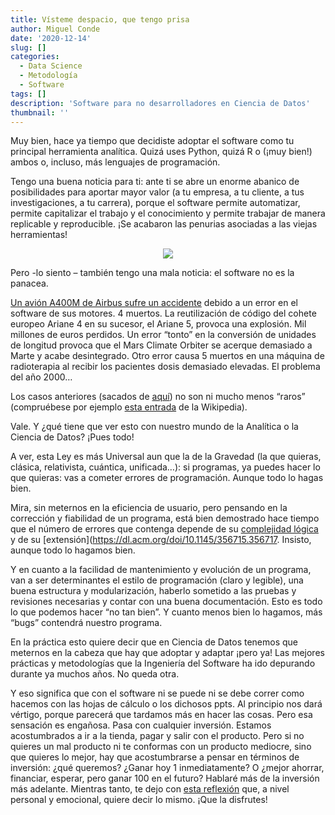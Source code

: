 ```yaml
---
title: Vísteme despacio, que tengo prisa
author: Miguel Conde
date: '2020-12-14'
slug: []
categories:
  - Data Science
  - Metodología
  - Software
tags: []
description: 'Software para no desarrolladores en Ciencia de Datos'
thumbnail: ''
---
```


Muy bien, hace ya tiempo que decidiste adoptar el software como tu principal herramienta analítica. Quizá uses Python, quizá R o (¡muy bien!) ambos o, incluso, más lenguajes de programación.

Tengo una buena noticia para ti: ante ti se abre un enorme abanico de posibilidades para aportar mayor valor (a tu empresa, a tu cliente, a tus investigaciones, a tu carrera), porque el software permite automatizar, permite capitalizar el trabajo y el conocimiento y permite trabajar de manera replicable y reproducible. ¡Se acabaron las penurias asociadas a las viejas herramientas!

<center>

![](https://i0.wp.com/es100x100datascience.com/wp-content/uploads/2020/12/festina-lente.jpg?w=576&ssl=1)

</center>

Pero -lo siento -- también tengo una mala noticia: el software no es la panacea.

[Un avión A400M de Airbus sufre un accidente](https://www.reuters.com/article/us-airbus-a400m-idUSKBN1D819P) debido a un error en el software de sus motores. 4 muertos. La reutilización de código del cohete europeo Ariane 4 en su sucesor, el Ariane 5, provoca una explosión. Mil millones de euros perdidos. Un error "tonto" en la conversión de unidades de longitud provoca que el Mars Climate Orbiter se acerque demasiado a Marte y acabe desintegrado. Otro error causa 5 muertos en una máquina de radioterapia al recibir los pacientes dosis demasiado elevadas. El problema del año 2000...

Los casos anteriores (sacados de [aquí](https://ingenieriadesoftware.es/grandes-errores-historia-software-informatico/)) no son ni mucho menos "raros" (compruébese por ejemplo [esta entrada](https://en.wikipedia.org/wiki/List_of_software_bugs) de la Wikipedia).

Vale. Y ¿qué tiene que ver esto con nuestro mundo de la Analítica o la Ciencia de Datos? ¡Pues todo!

A ver, esta Ley es más Universal aun que la de la Gravedad (la que quieras, clásica, relativista, cuántica, unificada...): si programas, ya puedes hacer lo que quieras: vas a cometer errores de programación. Aunque todo lo hagas bien.

Mira, sin meternos en la eficiencia de usuario, pero pensando en la corrección y fiabilidad de un programa, está bien demostrado hace tiempo que el número de errores que contenga depende de su [complejidad lógica](http://www.literateprogramming.com/mccabe.pdf) y de su \[extensión\](<https://dl.acm.org/doi/10.1145/356715.356717>. Insisto, aunque todo lo hagamos bien.

Y en cuanto a la facilidad de mantenimiento y evolución de un programa, van a ser determinantes el estilo de programación (claro y legible), una buena estructura y modularización, haberlo sometido a las pruebas y revisiones necesarias y contar con una buena documentación. Esto es todo lo que podemos hacer "no tan bien". Y cuanto menos bien lo hagamos, más "bugs" contendrá nuestro programa.

En la práctica esto quiere decir que en Ciencia de Datos tenemos que meternos en la cabeza que hay que adoptar y adaptar ¡pero ya! Las mejores prácticas y metodologías que la Ingeniería del Software ha ido depurando durante ya muchos años. No queda otra.

Y eso significa que con el software ni se puede ni se debe correr como hacemos con las hojas de cálculo o los dichosos ppts. Al principio nos dará vértigo, porque parecerá que tardamos más en hacer las cosas. Pero esa sensación es engañosa. Pasa con cualquier inversión. Estamos acostumbrados a ir a la tienda, pagar y salir con el producto. Pero si no quieres un mal producto ni te conformas con un producto mediocre, sino que quieres lo mejor, hay que acostumbrarse a pensar en términos de inversión: ¿qué queremos? ¿Ganar hoy 1 inmediatamente? O ¿mejor ahorrar, financiar, esperar, pero ganar 100 en el futuro? Hablaré más de la inversión más adelante. Mientras tanto, te dejo con [esta reflexión](https://escuelaconcerebro.wordpress.com/2012/04/04/aplazamiento-de-la-recompensa-y-aprendizaje-emocional-2/) que, a nivel personal y emocional, quiere decir lo mismo. ¡Que la disfrutes!
